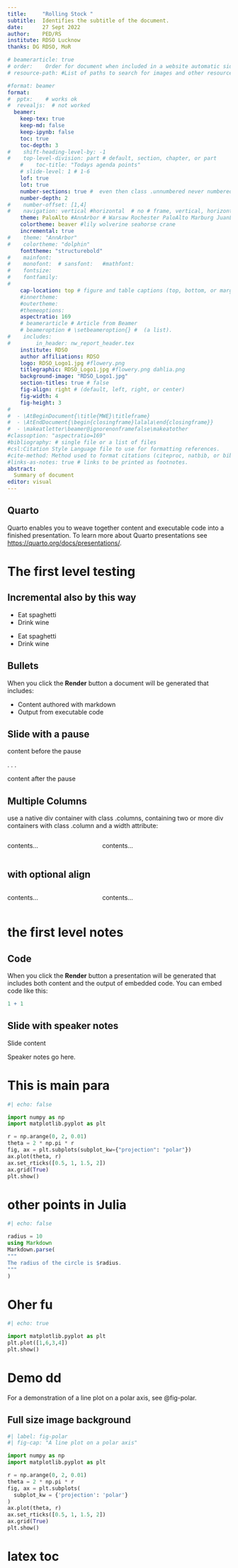 ```yaml
---
title:     "Rolling Stock "
subtitle:  Identifies the subtitle of the document.
date:      27 Sept 2022	
author:    PED/RS	
institute: RDSO Lucknow	
thanks: DG RDSO, MoR

# beamerarticle: true
# order:	Order for document when included in a website automatic sidebar menu.
# resource-path: #List of paths to search for images and other resources

#format: beamer
format: 
#  pptx:    # works ok
#  revealjs:  # not worked
  beamer: 
    keep-tex: true
    keep-md: false	
    keep-ipynb: false
    toc: true
    toc-depth: 3
#    shift-heading-level-by: -1
#    top-level-division: part # default, section, chapter, or part  
    #    toc-title: "Todays agenda points"
    # slide-level: 1 # 1-6
    lof: true
    lot: true
    number-sections: true #  even then class .unnumbered never numbered
    number-depth: 2
#    number-offset: [1,4]
#    navigation: vertical #horizontal  # no # frame, vertical, horizontal
    theme: PaloAlto #AnnArbor # Warsaw Rochester PaloAlto Marburg JuanLesPins Berkeley Copenhagen
    colortheme: beaver #lily wolverine seahorse crane
    incremental: true  
#    theme: "AnnArbor"
#    colortheme: "dolphin"
    fonttheme: "structurebold"
#    mainfont:
#    monofont:  # sansfont:   #mathfont:
#    fontsize:
#    fontfamily:
#    
    cap-location: top # figure and table captions (top, bottom, or margin)
    #innertheme:
    #outertheme:
    #themeoptions:
    aspectratio: 169
    # beamerarticle # Article from Beamer
    # beameroption # \setbeameroption{} #  (a list).
#    includes:
#        in_header: nw_report_header.tex
    institute: RDSO
    author affiliations: RDSO
    logo: RDSO_Logo1.jpg #flowery.png
    titlegraphic: RDSO_Logo1.jpg #flowery.png dahlia.png
    background-image: "RDSO_Logo1.jpg"
    section-titles: true # false
    fig-align: right # (default, left, right, or center)
    fig-width: 4
    fig-height: 3
#
#  - \AtBeginDocument{\title{MWE}\titleframe}    
#  - \AtEndDocument{\begin{closingframe}lalala\end{closingframe}}
#  - \makeatletter\beamer@ignorenonframefalse\makeatother  
#classoption: "aspectratio=169"
#bibliography: # single file or a list of files
#csl:Citation Style Language file to use for formatting references.
#cite-method: Method used to format citations (citeproc, natbib, or biblatex). 
#links-as-notes: true # links to be printed as footnotes.
abstract:	
  Summary of document
editor: visual
---
```


## Quarto

\section{}

Quarto enables you to weave together content and executable code into a finished presentation. To learn more about Quarto presentations see <https://quarto.org/docs/presentations/>.

# The first level testing

## Incremental also by this way

::: incremental
-   Eat spaghetti
-   Drink wine
:::

::: nonincremental
-   Eat spaghetti
-   Drink wine
:::

## Bullets

When you click the **Render** button a document will be generated that includes:

-   Content authored with markdown
-   Output from executable code

## Slide with a pause

content before the pause

. . .

content after the pause

## Multiple Columns

use a native div container with class .columns, containing two or more div containers with class .column and a width attribute:

::: columns
::: {.column width="40%"}
contents...
:::

::: {.column width="60%"}
contents...
:::
:::

## with optional align

::: {.columns width="40%" align="center" totalwidth="8em"}
::: {.column width="40%"}
contents...
:::

::: {.column width="60%" align="bottom"}
contents...
:::
:::

# the first level notes

## Code {.fragile}

<!--   allowdisplaybreaks, allowframebreaks, b, c, t, environment, label, plain, shrink, standout, noframenumbering. --->

When you click the **Render** button a presentation will be generated that includes both content and the output of embedded code. You can embed code like this:

```r
1 + 1
```

## Slide with speaker notes

Slide content

::: notes
Speaker notes go here.
:::

# This is main para

```python
#| echo: false

import numpy as np
import matplotlib.pyplot as plt

r = np.arange(0, 2, 0.01)
theta = 2 * np.pi * r
fig, ax = plt.subplots(subplot_kw={"projection": "polar"})
ax.plot(theta, r)
ax.set_rticks([0.5, 1, 1.5, 2])
ax.grid(True)
plt.show()
```

# other points in Julia

```julia
#| echo: false

radius = 10
using Markdown
Markdown.parse(
"""
The radius of the circle is $radius.
"""
)
```


# Oher fu

```python
#| echo: true

import matplotlib.pyplot as plt
plt.plot([1,6,3,4])
plt.show()
```

# Demo dd 
For a demonstration of a line plot on a polar axis, see @fig-polar.


## Full size image background {data-background="dahlia.png"}

```python
#| label: fig-polar
#| fig-cap: "A line plot on a polar axis"

import numpy as np
import matplotlib.pyplot as plt

r = np.arange(0, 2, 0.01)
theta = 2 * np.pi * r
fig, ax = plt.subplots(
  subplot_kw = {'projection': 'polar'} 
)
ax.plot(theta, r)
ax.set_rticks([0.5, 1, 1.5, 2])
ax.grid(True)
plt.show()
```


# latex toc

``` {=latex}
\end{frame}
\tocframe
\begin{frame}
```